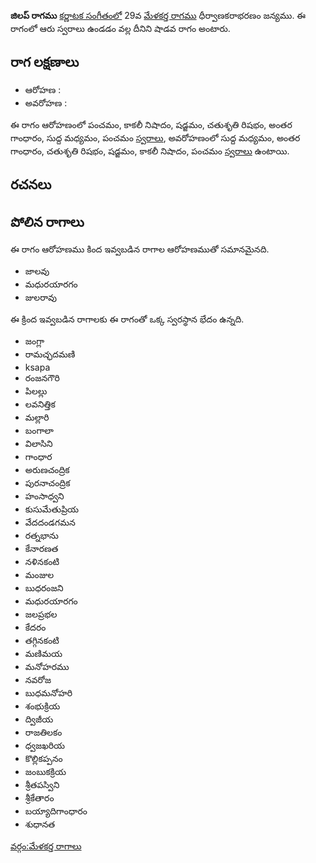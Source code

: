 {{Infobox ragam
	| name          	= జిలప్
	| synonym	    	= 
	| mela          	= 
	| chakra        	= 
	| janaka        	= 
	| type          	= శాడవ
	| arohanam      	= {{svaraC|P|N3|S|R2|G3|M1|P}} 
	| avarohanam    	= {{svaraC|M1|G3|R2|S|N3|P}}
	| jeeva         	=
	| chhaya        	=
	| nyasa         	=
	| vishesha      	= 
	| equivalent  		= 
}}
{{కర్ణాటక సంగీత రాగాలు}}
'''జిలప్ రాగము''' [[కర్ణాటక సంగీతం]]లో 29వ [[మేళకర్త రాగము]] ధీర్వాణకరాభరణం జన్యము.  ఈ రాగంలో ఆరు స్వరాలు ఉండడం వల్ల దీనిని షాడవ రాగం అంటారు.


==రాగ లక్షణాలు==


* ఆరోహణ : {{svaraC|P|N3|S|R2|G3|M1|P}} 
* అవరోహణ : {{svaraC|M1|G3|R2|S|N3|P}}

ఈ రాగం ఆరోహణంలో పంచమం, కాకలీ నిషాదం, షడ్జమం, చతుశృతి రిషభం, అంతర గాంధారం, సుద్ద మధ్యమం, పంచమం [[స్వరాలు]], అవరోహణంలో సుద్ద మధ్యమం, అంతర గాంధారం, చతుశృతి రిషభం, షడ్జమం, కాకలీ నిషాదం, పంచమం [[స్వరాలు]] ఉంటాయి.

==రచనలు==



==పోలిన రాగాలు==
ఈ రాగం ఆరోహణము కింద ఇవ్వబడిన రాగాల ఆరోహణముతో సమానమైనది.
* జాలవు
* మధురయారగం
* జులరావు

ఈ క్రింద ఇవ్వబడిన రాగాలకు ఈ రాగంతో ఒక్క స్వరస్థాన భేదం ఉన్నది.
* జంగ్లా
* రామచ్ఛదమణి
* ksapa
* రంజనగౌరి
* పిలల్లు
* లవనిత్తిక
* మల్లారి
* బంగాలా
* విలాసిని
* గాంధార
* అరుణచంద్రిక
* పురనాచంద్రిక
* హంసాధ్వని
* కుసుమేతుప్రియ
* వేదదండగమన
* రత్నభాను
* కేనారణత
* నళినకంటి
* మంజుల
* బుధరంజని
* మధురయారగం
* జలప్రభల
* కేదరం
* తగ్గినకంటి
* మణిమయ
* మనోహరము
* నవరోజ
* బుధమనోహరి
* శంభుక్రియ
* ద్విజీయ
* రాజతిలకం
* ధ్వజఖరియ
* కొల్లికప్పనం
* జంబుకక్రియ
* శ్రీతపస్విని
* శ్రీకేతారం
* బయ్యాదిగాంధారం
* శుధానత



[[వర్గం:మేళకర్త రాగాలు]]